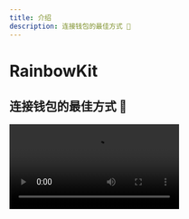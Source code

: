 ```yaml
---
title: 介绍
description: 连接钱包的最佳方式 🌈
---
```


# RainbowKit

## 连接钱包的最佳方式 🌈

<Video src="https://rainbowme-res.cloudinary.com/video/upload/v1657717102/rainbowkit/site-assets/rainbowkit-video-final-3_dehldu.mp4" />

RainbowKit 是一个 [React](https://reactjs.org/) 库，可以轻松地将钱包连接添加到您的dapp。它直观、响应迅速且可自定义。 它直观、响应迅速且可自定义。

### 特性

#### 钱包管理

为您的dapp提供开箱即用的钱包管理。 为您的 dapp 提供开箱即用的钱包管理。除了处理钱包的连接和断开外，RainbowKit还支持多种钱包，更换连接链，将地址解析为ENS,显示余额等等!

#### 可定制

你可以调整 RainbowKit UI 以匹配你的品牌风格。 你可以从几种预设的突出颜色和边角半径配置中选择。 对于更高级的使用情况，你可以提供一个完全自定义的主题，渲染你自己的按钮并省略某些功能，包含暗黑模式。 你可以从几种预设的突出颜色和边角半径配置中选择。 对于更高级的使用情况，你可以提供一个完全自定义的主题，渲染你自己的按钮并省略某些功能。 包含暗黑模式。

#### 行业标准

为了与大多数产品更好地互操作，我们依赖于 [viem](https://viem.sh) 和 [wagmi](https://wagmi.sh/) —— 这是空间中最常用的库。

Wallet standards like EIP-1193 and EIP-6963 are supported right out-of-the-box, making it easier than ever for browser wallet users to seamlessly connect their wallet to your dApp.

### 社区

我们很高兴看到社区采用 RainbowKit，提出问题并提供反馈。 无论是功能请求，错误报告，还是要展示的项目，请参与进来！ 无论是功能请求，错误报告，还是要展示的项目，请参与进来！ 无论是功能请求，错误报告，还是要展示的项目，请参与进来！

-   提出一个 [issue](https://github.com/rainbow-me/rainbowkit/issues)
-   关注我们在 [Twitter](https://twitter.com/rainbowdotme)
-   分享你的 [feedback](https://github.com/rainbow-me/rainbowkit/discussions/new?category=feedback)
-   在 [Codesandbox](https://codesandbox.io/p/sandbox/github/rainbow-me/rainbowkit/tree/main/examples/with-next) 上试一试
